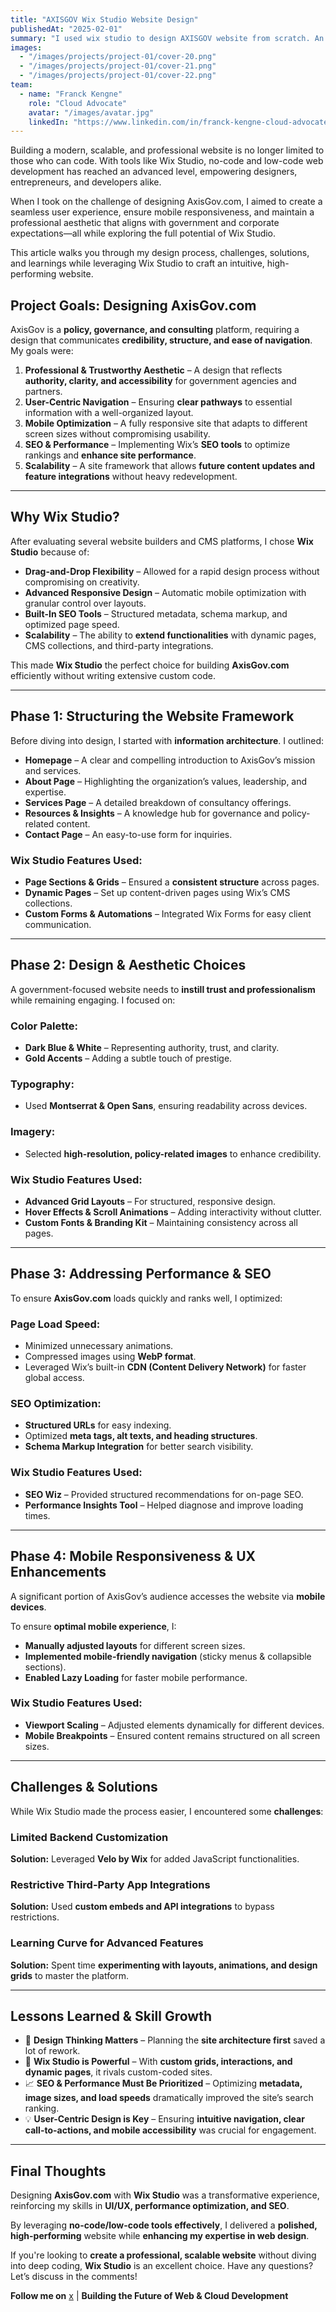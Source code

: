 ---
title: "AXISGOV Wix Studio Website Design"
publishedAt: "2025-02-01"
summary: "I used wix studio to design AXISGOV website from scratch. An interesting journey with modern designs."
images:
  - "/images/projects/project-01/cover-20.png"
  - "/images/projects/project-01/cover-21.png"
  - "/images/projects/project-01/cover-22.png"
team:
  - name: "Franck Kengne"
    role: "Cloud Advocate"
    avatar: "/images/avatar.jpg"
    linkedIn: "https://www.linkedin.com/in/franck-kengne-cloud-advocate-0822a6233/"
---

Building a modern, scalable, and professional website is no longer limited to those who can code. With tools like Wix Studio, no-code and low-code web development has reached an advanced level, empowering designers, entrepreneurs, and developers alike.

When I took on the challenge of designing AxisGov.com, I aimed to create a seamless user experience, ensure mobile responsiveness, and maintain a professional aesthetic that aligns with government and corporate expectations—all while exploring the full potential of Wix Studio.

This article walks you through my design process, challenges, solutions, and learnings while leveraging Wix Studio to craft an intuitive, high-performing website.

## Project Goals: Designing AxisGov.com

AxisGov is a **policy, governance, and consulting** platform, requiring a design that communicates **credibility, structure, and ease of navigation**. My goals were:

1. **Professional & Trustworthy Aesthetic** – A design that reflects **authority, clarity, and accessibility** for government agencies and partners.
2. **User-Centric Navigation** – Ensuring **clear pathways** to essential information with a well-organized layout.
3. **Mobile Optimization** – A fully responsive site that adapts to different screen sizes without compromising usability.
4. **SEO & Performance** – Implementing Wix’s **SEO tools** to optimize rankings and **enhance site performance**.
5. **Scalability** – A site framework that allows **future content updates and feature integrations** without heavy redevelopment.

---

## Why Wix Studio?

After evaluating several website builders and CMS platforms, I chose **Wix Studio** because of:

- **Drag-and-Drop Flexibility** – Allowed for a rapid design process without compromising on creativity.
- **Advanced Responsive Design** – Automatic mobile optimization with granular control over layouts.
- **Built-In SEO Tools** – Structured metadata, schema markup, and optimized page speed.
- **Scalability** – The ability to **extend functionalities** with dynamic pages, CMS collections, and third-party integrations.

This made **Wix Studio** the perfect choice for building **AxisGov.com** efficiently without writing extensive custom code.

---

## Phase 1: Structuring the Website Framework

Before diving into design, I started with **information architecture**. I outlined:

- **Homepage** – A clear and compelling introduction to AxisGov’s mission and services.
- **About Page** – Highlighting the organization’s values, leadership, and expertise.
- **Services Page** – A detailed breakdown of consultancy offerings.
- **Resources & Insights** – A knowledge hub for governance and policy-related content.
- **Contact Page** – An easy-to-use form for inquiries.

### Wix Studio Features Used:
- **Page Sections & Grids** – Ensured a **consistent structure** across pages.
- **Dynamic Pages** – Set up content-driven pages using Wix’s CMS collections.
- **Custom Forms & Automations** – Integrated Wix Forms for easy client communication.

---

## Phase 2: Design & Aesthetic Choices

A government-focused website needs to **instill trust and professionalism** while remaining engaging. I focused on:

### Color Palette:
- **Dark Blue & White** – Representing authority, trust, and clarity.
- **Gold Accents** – Adding a subtle touch of prestige.

### Typography:
- Used **Montserrat & Open Sans**, ensuring readability across devices.

### Imagery:
- Selected **high-resolution, policy-related images** to enhance credibility.

### Wix Studio Features Used:
- **Advanced Grid Layouts** – For structured, responsive design.
- **Hover Effects & Scroll Animations** – Adding interactivity without clutter.
- **Custom Fonts & Branding Kit** – Maintaining consistency across all pages.

---

## Phase 3: Addressing Performance & SEO

To ensure **AxisGov.com** loads quickly and ranks well, I optimized:

### Page Load Speed:
- Minimized unnecessary animations.
- Compressed images using **WebP format**.
- Leveraged Wix’s built-in **CDN (Content Delivery Network)** for faster global access.

### SEO Optimization:
- **Structured URLs** for easy indexing.
- Optimized **meta tags, alt texts, and heading structures**.
- **Schema Markup Integration** for better search visibility.

### Wix Studio Features Used:
- **SEO Wiz** – Provided structured recommendations for on-page SEO.
- **Performance Insights Tool** – Helped diagnose and improve loading times.

---

## Phase 4: Mobile Responsiveness & UX Enhancements

A significant portion of AxisGov’s audience accesses the website via **mobile devices**.

To ensure **optimal mobile experience**, I:
- **Manually adjusted layouts** for different screen sizes.
- **Implemented mobile-friendly navigation** (sticky menus & collapsible sections).
- **Enabled Lazy Loading** for faster mobile performance.

### Wix Studio Features Used:
- **Viewport Scaling** – Adjusted elements dynamically for different devices.
- **Mobile Breakpoints** – Ensured content remains structured on all screen sizes.

---

## Challenges & Solutions

While Wix Studio made the process easier, I encountered some **challenges**:

### Limited Backend Customization  
**Solution:** Leveraged **Velo by Wix** for added JavaScript functionalities.

### Restrictive Third-Party App Integrations  
**Solution:** Used **custom embeds and API integrations** to bypass restrictions.

### Learning Curve for Advanced Features  
**Solution:** Spent time **experimenting with layouts, animations, and design grids** to master the platform.

---

## Lessons Learned & Skill Growth

- 🚀 **Design Thinking Matters** – Planning the **site architecture first** saved a lot of rework.
- 🎨 **Wix Studio is Powerful** – With **custom grids, interactions, and dynamic pages**, it rivals custom-coded sites.
- 📈 **SEO & Performance Must Be Prioritized** – Optimizing **metadata, image sizes, and load speeds** dramatically improved the site’s search ranking.
- 💡 **User-Centric Design is Key** – Ensuring **intuitive navigation, clear call-to-actions, and mobile accessibility** was crucial for engagement.

---

## Final Thoughts

Designing **AxisGov.com** with **Wix Studio** was a transformative experience, reinforcing my skills in **UI/UX, performance optimization, and SEO**.

By leveraging **no-code/low-code tools effectively**, I delivered a **polished, high-performing** website while **enhancing my expertise in web design**.

If you're looking to **create a professional, scalable website** without diving into deep coding, **Wix Studio** is an excellent choice. Have any questions? Let’s discuss in the comments!

**Follow me on** [x](https://x.com/cloudcwfranck) | **Building the Future of Web & Cloud Development**